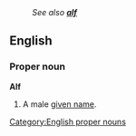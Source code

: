 :''See also '''[[alf]]'''''
==English==
===Proper noun===
[[Category:English proper nouns]]
'''Alf'''
#A male [[given name]].